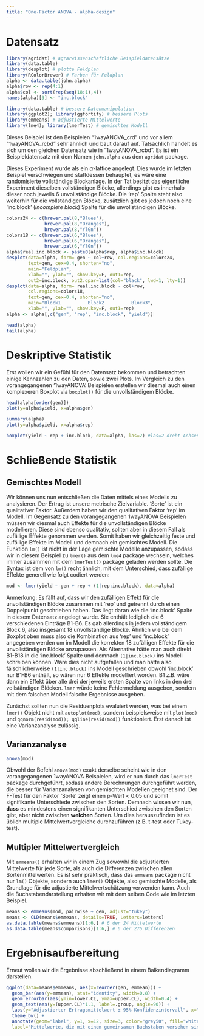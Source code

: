 ```yaml
---
title: "One-Factor ANOVA - alpha-design"
---
```


<style>
.column-left{
  float: left;
  width: 49%;
  text-align: left;
}
.column-right{
  float: right;
  width: 49%;
  text-align: left;
}
</style>

# Datensatz

```r
library(agridat) # agrarwissenschaftliche Beispieldatensätze
library(data.table)
library(desplot) # plotte Feldplan
library(RColorBrewer) # Farben für Feldplan
alpha <- data.table(john.alpha)
alpha$row <- rep(4:1)
alpha$col <- sort(rep(seq(18:1),4))
names(alpha)[3] <- "inc.block"
```

```r
library(data.table) # bessere Datenmanipulation
library(ggplot2); library(ggfortify) # bessere Plots
library(emmeans) # adjustierte Mittelwerte
library(lme4); library(lmerTest) # gemischtes Modell
```

Dieses Beispiel ist den Beispielen "1wayANOVA_crd" und vor allem "1wayANOVA_rcbd" sehr ähnlich und baut darauf auf. Tatsächlich handelt es sich um den gleichen Datensatz wie in "1wayANOVA_rcbd". Es ist ein Beispieldatensatz mit dem Namen `john.alpha` aus dem `agridat` package.

Dieses Experiment wurde als ein $\alpha$-lattice angelegt. Dies wurde im letzten Beispiel verschwiegen und stattdessen behauptet, es wäre eine randomisierte vollständige Blockanlage. In der Tat besitzt das eigentliche Experiment dieselben vollständigen Blöcke, allerdings gibt es innerhalb dieser noch jeweils 6 unvollständige Blöcke. Die 'rep' Spalte steht also weiterhin für die vollständigen Blöcke, zusätzlich gibt es jedoch noch eine 'inc.block' (*incomplete block*) Spalte für die unvollständigen Blöcke.

<div class = "row"> <div class = "col-md-6">
```r
colors24 <- c(brewer.pal(8,"Blues"), 
              brewer.pal(8,"Oranges"), 
              brewer.pal(8,"YlGn"))
colors18 <- c(brewer.pal(6,"Blues"), 
              brewer.pal(6,"Oranges"), 
              brewer.pal(6,"YlGn"))
alpha$real.inc.block <- paste0(alpha$rep, alpha$inc.block)
desplot(data=alpha, form= gen ~ col+row, col.regions=colors24,
        text=gen, cex=0.4, shorten="no",
        main="Feldplan", 
        xlab="", ylab="", show.key=F, out1=rep,
        out2=inc.block, out2.gpar=list(col="black", lwd=1, lty=1))
desplot(data=alpha, form= real.inc.block ~ col+row,
        col.regions=colors18,
        text=gen, cex=0.4, shorten="no",
        main="Block1          Block2          Block3", 
        xlab="", ylab="", show.key=F, out1=rep)
alpha <- alpha[,c("gen", "rep", "inc.block", "yield")]
```
</div> <div class = "col-md-6">
```r
head(alpha)
tail(alpha)
```
</div> </div>

# Deskriptive Statistik
Erst wollen wir ein Gefühl für den Datensatz bekommen und betrachten einige Kennzahlen zu den Daten, sowie zwei Plots. Im Vergleich zu den vorangegangenen '1wayANOVA' Beispielen erstellen wir diesmal auch einen komplexeren Boxplot via `boxplot()` für die unvollständigem Blöcke.

<div class = "row"> <div class = "col-md-6">
```r
head(alpha[order(gen)])
plot(y=alpha$yield, x=alpha$gen)
```
</div> <div class = "col-md-6">
```r
summary(alpha)
plot(y=alpha$yield, x=alpha$rep)
```
</div> </div>

```r
boxplot(yield ~ rep + inc.block, data=alpha, las=2) #las=2 dreht Achsenbeschriftung
```

# Schließende Statistik
## Gemischtes Modell
Wir können uns nun entschließen die Daten mittels eines Modells zu analysieren. Der Ertrag ist unsere metrische Zielvariable. 'Sorte' ist ein qualitativer Faktor. Außerdem haben wir den qualitativen Faktor 'rep' im Modell. Im Gegensatz zu den vorangegangenen 1wayANOVA Beispielen müssen wir diesmal auch Effekte für die unvollständigen Blöcke modellieren. Diese sind ebenso qualitativ, sollten aber in diesem Fall als zufällige Effekte genommen werden. Somit haben wir gleichzeitig feste und zufällige Effekte im Modell und demnach ein gemischtes Modell. Die Funktion `lm()` ist nicht in der Lage gemischte Modelle anzupassen, sodass wir in diesem Beispiel zu `lmer()` aus dem `lme4` package wechseln, welches immer zusammen mit dem `lmerTest()` package geladen werden sollte. Die Syntax ist dem von `lm()` recht ähnlich, mit dem Unterschied, dass zufällige Effekte generell wie folgt codiert werden:

```r
mod <- lmer(yield ~ gen + rep + (1|rep:inc.block), data=alpha)
```

Anmerkung: Es fällt auf, dass wir den zufälligen Effekt für die unvollständigen Blöcke zusammen mit 'rep' und getrennt durch einen Doppelpunkt geschrieben haben. Das liegt daran wie die 'inc.block' Spalte in diesem Datensatz angelegt wurde. Sie enthält lediglich die 6 verschiedenen Einträge B1-B6. Es gab allerdings in jedem vollständigem Block 6, also insgesamt 18 unvollständige Blöcke. Ähnlich wie bei dem Boxplot oben muss also die Kombination aus 'rep' und 'inc.block' angegeben werden um im Modell die korrekten 18 zufälligen Effekte für die unvollständigen Blöcke anzupassen. Als Alternative hätte man auch direkt B1-B18 in die 'inc.block' Spalte und demnach `(1|inc.block)` ins Modell schreiben können. Wäre dies nicht aufgefallen und man hätte also fälschlicherweise `(1|inc.block)` ins Modell geschrieben obwohl 'inc.block' nur B1-B6 enthält, so wären nur 6 Effekte modelliert worden. B1 z.B. wäre dann ein Effekt über alle drei der jeweils ersten Spalte von links in den drei vollständigen Blöcken. `lmer` würde keine Fehlermeldung ausgeben, sondern mit dem falschen Modell falsche Ergebnisse ausgeben.  

Zunächst sollten nun die Residuenplots evaluiert werden, was bei einem `lmer()` Objekt nicht mit `autoplot(mod)`, sondern beispielsweise mit `plot(mod)` und `qqnorm(resid(mod)); qqline(resid(mod))` funktioniert. Erst danach ist eine Varianzanalyse zulässig.

## Varianzanalyse
```r
anova(mod)
```
Obwohl der Befehl `anova(mod)` exakt derselbe scheint wie in den vorangegangenen 1wayANOVA Beispielen, wird er nun durch das `lmerTest` package durchgeführt, sodass andere Berechnungen durchgeführt werden, die besser für Varianzanalysen von gemischten Modellen geeignet sind.
Der F-Test für den Faktor 'Sorte' zeigt einen p-Wert < 0.05 und somit signifikante Unterschiede zwischen den Sorten. Demnach wissen wir nun, **dass** es mindestens einen signifikanten Unterschied zwischen den Sorten gibt, aber nicht zwischen **welchen** Sorten. Um dies herauszufinden ist es üblich multiple Mittelwertvergleiche durchzuführen (z.B. t-test oder Tukey-test). 

## Multipler Mittelwertvergleich
Mit `emmeans()` erhalten wir in einem Zug sowowhl die adjustierten Mittelwerte für jede Sorte, als auch die Differenzen zwischen allen Sortenmittelwerten. Es ist sehr praktisch, dass das `emmeans` package nicht nur `lm()` Objekte, sondern auch `lmer()` Objekte, also gemischte Modelle, als Grundlage für die adjustierte Mittelwertschätzung verwenden kann. Auch die Buchstabendarstellung erhalten wir mit dem selben Code wie im letzten Beispiel.

```r
means <- emmeans(mod, pairwise ~ gen, adjust="tukey")
means <- CLD(means$emmeans, details=TRUE, Letters=letters)
as.data.table(means$emmeans)[1:6,] # 6 der 24 Mittelwerte 
as.data.table(means$comparisons)[1:6,] # 6 der 276 Differenzen
```


# Ergebnisaufbereitung

Erneut wollen wir die Ergebnisse abschließend in einem Balkendiagramm darstellen. 

```r
ggplot(data=means$emmeans, aes(x=reorder(gen, emmean))) +
  geom_bar(aes(y=emmean), stat="identity", width=0.8) +
  geom_errorbar(aes(ymin=lower.CL, ymax=upper.CL), width=0.4) +
  geom_text(aes(y=(upper.CL)*1.1, label=.group, angle=90)) +
  labs(y="Adjustierter Ertragsmittelwert ± 95% Konfidenzintervall", x="Sorte") +
  theme_bw() +
  annotate(geom="label", y=1, x=12, size=3, color="grey50", fill="white",
  label="Mittelwerte, die mit einem gemeinsamen Buchstaben versehen sind,\n sind laut Tukey-test nicht signifikant voneinander verschieden.")
```


